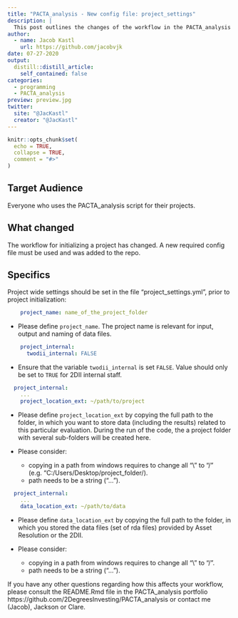 ```yaml
---
title: "PACTA_analysis - New config file: project_settings"
description: |
  This post outlines the changes of the workflow in the PACTA_analysis repository. Everyone who works with this repository is encouraged to read this.
author:
  - name: Jacob Kastl
    url: https://github.com/jacobvjk
date: 07-27-2020
output:
  distill::distill_article:
    self_contained: false
categories:
  - programming
  - PACTA_analysis
preview: preview.jpg
twitter:
  site: "@JacKastl"
  creator: "@JacKastl"
---
```


```r
knitr::opts_chunk$set(
  echo = TRUE,
  collapse = TRUE,
  comment = "#>"
)
```

## Target Audience

Everyone who uses the PACTA_analysis script for their projects.

## What changed

The workflow for initializing a project has changed. A new required config file must be used and was added to the repo.

## Specifics

Project wide settings should be set in the file "project_settings.yml", prior to project initialization: 

```yml
    project_name: name_of_the_project_folder
```

   - Please define `project_name`. The project name is relevant for input, output and naming of data files.

```yml
    project_internal:
      twodii_internal: FALSE
```

   - Ensure that the variable `twodii_internal` is set `FALSE`. Value should only be set to `TRUE` for 2DII internal staff.  

```yml
  project_internal:
    ...
    project_location_ext: ~/path/to/project
```

- Please define `project_location_ext` by copying the full path to the folder, in which you want to store data (including the results) related to this particular evaluation. During the run of the code, the a project folder with several sub-folders will be created here.

- Please consider: 
  - copying in a path from windows requires to change all "\\" to "/" (e.g. "C:/Users/Desktop/project_folder/).
  - path needs to be a string ("...").

```yml
  project_internal:
    ...
    data_location_ext: ~/path/to/data
```

- Please define `data_location_ext` by copying the full path to the folder, in which you stored the data files (set of rda files) provided by Asset Resolution or the 2DII.

- Please consider:
  - copying in a path from windows requires to change all "\\" to "/".
  - path needs to be a string ("...").

If you have any other questions regarding how this affects your workflow, please consult the README.Rmd file in the PACTA_analysis portfolio https://github.com/2DegreesInvesting/PACTA_analysis or contact me (Jacob), Jackson or Clare.

